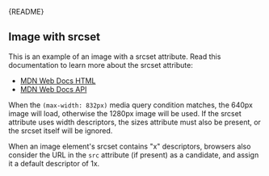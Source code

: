 
<Meta of={ImageStories} />

<Markdown>{README}</Markdown>

<Primary />

<Controls />

## Image with srcset

This is an example of an image with a srcset attribute.
Read this documentation to learn more about the srcset attribute:

- [MDN Web Docs HTML](https://developer.mozilla.org/en-US/docs/Web/HTML/Element/img#srcset)
- [MDN Web Docs API](https://developer.mozilla.org/en-US/docs/Web/API/HTMLImageElement/srcset)

When the `(max-width: 832px)` media query condition matches, the 640px image will load, otherwise the 1280px image will be used.
If the srcset attribute uses width descriptors, the sizes attribute must also be present, or the srcset itself will be ignored.

<Canvas of={ImageStories.SourceSetWidth} />

When an image element's srcset contains "x" descriptors, browsers also consider the URL in the `src` attribute (if present) as a candidate, and assign it a default descriptor of 1x.

<Canvas of={ImageStories.SourceSetDensity} />
